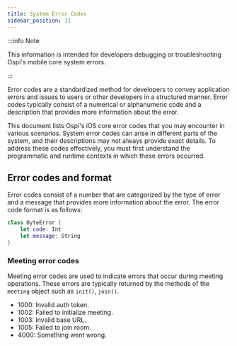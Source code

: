 ```yaml
---
title: System Error Codes
sidebar_position: 11
---
```


:::info Note

This information is intended for developers debugging or troubleshooting Ospi's mobile core system errors.

:::

Error codes are a standardized method for developers to convey application errors and issues to users or other developers in a structured manner. Error codes typically consist of a numerical or alphanumeric code and a description that provides more information about the error.

This document lists Ospi's iOS core error codes that you may encounter in various scenarios. System error codes can arise in different parts of the system, and their descriptions may not always provide exact details. To address these codes effectively, you must first understand the programmatic and runtime contexts in which these errors occurred.

## Error codes and format

Error codes consist of a number that are categorized by the type of error and a message that provides more information about the error. The error code format is as follows:

```swift
class DyteError {
    let code: Int
    let message: String
}
```

### Meeting error codes

Meeting error codes are used to indicate errors that occur during meeting operations. These errors are typically returned by the methods of the `meeting` object such as `init()`, `join()`.

- 1000: Invalid auth token.
- 1002: Failed to initialize meeting.
- 1003: Invalid base URL.
- 1005: Failed to join room.
- 4000: Something went wrong.

<head>
  <title>iOS Core System Error Codes</title>
</head>
